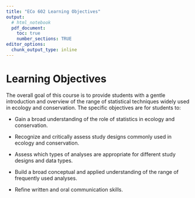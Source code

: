 ```yaml
---
title: "ECo 602 Learning Objectives"
output: 
  # html_notebook
  pdf_document:
    toc: true
    number_sections: TRUE
editor_options: 
  chunk_output_type: inline
---
```



# Learning Objectives


The overall goal of this course is to provide students with a gentle introduction and overview of the range of statistical techniques widely used in ecology and conservation.  The specific objectives are for students to: 

- Gain a broad understanding of the role of statistics in ecology and conservation. 

- Recognize and critically assess study designs commonly used in ecology and conservation. 

- Assess which types of analyses are appropriate for different study designs and data types. 

- Build a broad conceptual and applied understanding of the range of frequently used analyses. 

- Refine written and oral communication skills. 
